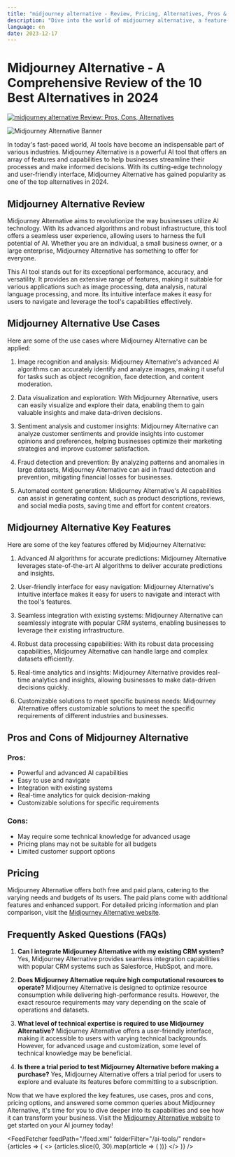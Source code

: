 ```yaml
---
title: "midjourney alternative - Review, Pricing, Alternatives, Pros & Cons"
description: "Dive into the world of midjourney alternative, a feature-rich AI tool. Learn about its features, pricing, and how it's making an impact. Don't miss out!"
language: en
date: 2023-12-17
---
```

        
# Midjourney Alternative - A Comprehensive Review of the 10 Best Alternatives in 2024


<BlogHeader />


[![midjourney alternative Review: Pros, Cons, Alternatives](/ai-tools/midjourney-alternative.png)](https://beebom.com/midjourney-alternatives/)



![Midjourney Alternative Banner](https://beebom.com/midjourney-alternatives/)

In today's fast-paced world, AI tools have become an indispensable part of various industries. Midjourney Alternative is a powerful AI tool that offers an array of features and capabilities to help businesses streamline their processes and make informed decisions. With its cutting-edge technology and user-friendly interface, Midjourney Alternative has gained popularity as one of the top alternatives in 2024.

## Midjourney Alternative Review

Midjourney Alternative aims to revolutionize the way businesses utilize AI technology. With its advanced algorithms and robust infrastructure, this tool offers a seamless user experience, allowing users to harness the full potential of AI. Whether you are an individual, a small business owner, or a large enterprise, Midjourney Alternative has something to offer for everyone.

This AI tool stands out for its exceptional performance, accuracy, and versatility. It provides an extensive range of features, making it suitable for various applications such as image processing, data analysis, natural language processing, and more. Its intuitive interface makes it easy for users to navigate and leverage the tool's capabilities effectively.

## Midjourney Alternative Use Cases

Here are some of the use cases where Midjourney Alternative can be applied:

1. Image recognition and analysis: Midjourney Alternative's advanced AI algorithms can accurately identify and analyze images, making it useful for tasks such as object recognition, face detection, and content moderation.

2. Data visualization and exploration: With Midjourney Alternative, users can easily visualize and explore their data, enabling them to gain valuable insights and make data-driven decisions.

3. Sentiment analysis and customer insights: Midjourney Alternative can analyze customer sentiments and provide insights into customer opinions and preferences, helping businesses optimize their marketing strategies and improve customer satisfaction.

4. Fraud detection and prevention: By analyzing patterns and anomalies in large datasets, Midjourney Alternative can aid in fraud detection and prevention, mitigating financial losses for businesses.

5. Automated content generation: Midjourney Alternative's AI capabilities can assist in generating content, such as product descriptions, reviews, and social media posts, saving time and effort for content creators.

## Midjourney Alternative Key Features

Here are some of the key features offered by Midjourney Alternative:

1. Advanced AI algorithms for accurate predictions: Midjourney Alternative leverages state-of-the-art AI algorithms to deliver accurate predictions and insights.

2. User-friendly interface for easy navigation: Midjourney Alternative's intuitive interface makes it easy for users to navigate and interact with the tool's features.

3. Seamless integration with existing systems: Midjourney Alternative can seamlessly integrate with popular CRM systems, enabling businesses to leverage their existing infrastructure.

4. Robust data processing capabilities: With its robust data processing capabilities, Midjourney Alternative can handle large and complex datasets efficiently.

5. Real-time analytics and insights: Midjourney Alternative provides real-time analytics and insights, allowing businesses to make data-driven decisions quickly.

6. Customizable solutions to meet specific business needs: Midjourney Alternative offers customizable solutions to meet the specific requirements of different industries and businesses.

## Pros and Cons of Midjourney Alternative

### Pros:

- Powerful and advanced AI capabilities
- Easy to use and navigate
- Integration with existing systems
- Real-time analytics for quick decision-making
- Customizable solutions for specific requirements

### Cons:

- May require some technical knowledge for advanced usage
- Pricing plans may not be suitable for all budgets
- Limited customer support options

## Pricing

Midjourney Alternative offers both free and paid plans, catering to the varying needs and budgets of its users. The paid plans come with additional features and enhanced support. For detailed pricing information and plan comparison, visit the [Midjourney Alternative website](https://beebom.com/midjourney-alternatives/).

## Frequently Asked Questions (FAQs)

1. **Can I integrate Midjourney Alternative with my existing CRM system?**
   Yes, Midjourney Alternative provides seamless integration capabilities with popular CRM systems such as Salesforce, HubSpot, and more.

2. **Does Midjourney Alternative require high computational resources to operate?**
   Midjourney Alternative is designed to optimize resource consumption while delivering high-performance results. However, the exact resource requirements may vary depending on the scale of operations and datasets.

3. **What level of technical expertise is required to use Midjourney Alternative?**
   Midjourney Alternative offers a user-friendly interface, making it accessible to users with varying technical backgrounds. However, for advanced usage and customization, some level of technical knowledge may be beneficial.

4. **Is there a trial period to test Midjourney Alternative before making a purchase?**
   Yes, Midjourney Alternative offers a trial period for users to explore and evaluate its features before committing to a subscription.

Now that we have explored the key features, use cases, pros and cons, pricing options, and answered some common queries about Midjourney Alternative, it's time for you to dive deeper into its capabilities and see how it can transform your business. Visit the [Midjourney Alternative website](https://beebom.com/midjourney-alternatives/) to get started on your AI journey today!


<AdComponent />


<FeedFetcher feedPath="/feed.xml" folderFilter="/ai-tools/" render={articles => (
    <>
        <Cards>
            {articles.slice(0, 30).map(article => (
                <Card key={article.link} title={article.title} href={article.link} />
            ))}
        </Cards>
    </>
)} />


